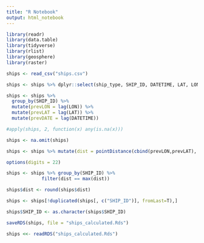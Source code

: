 ```yaml
---
title: "R Notebook"
output: html_notebook
---
```


```r
library(readr)
library(data.table)
library(tidyverse)
library(rlist)
library(geosphere)
library(raster)

ships <- read_csv("ships.csv")
```

```r
ships <- ships %>% dplyr::select(ship_type, SHIP_ID, DATETIME, LAT, LON)
```

```r
ships <- ships %>%
  group_by(SHIP_ID) %>%
  mutate(prevLON = lag(LON)) %>%
  mutate(prevLAT = lag(LAT)) %>%
  mutate(prevDATE = lag(DATETIME))
```

```r
#apply(ships, 2, function(x) any(is.na(x)))
```
```r
ships <- na.omit(ships)
```

```r
ships <- ships %>% mutate(dist = pointDistance(cbind(prevLON,prevLAT), cbind(LON, LAT), lonlat=TRUE)) 
```

```r
options(digits = 22)
```

```r
ships <- ships %>% group_by(SHIP_ID) %>%
             filter(dist == max(dist)) 
```

```r
ships$dist <- round(ships$dist)
```

```r
ships <- ships[!duplicated(ships[, c("SHIP_ID")], fromLast=T),]
```

```r
ships$SHIP_ID <- as.character(ships$SHIP_ID)
```

```r
saveRDS(ships, file = "ships_calculated.Rds")
```

```r
ships <<- readRDS("ships_calculated.Rds")
```


